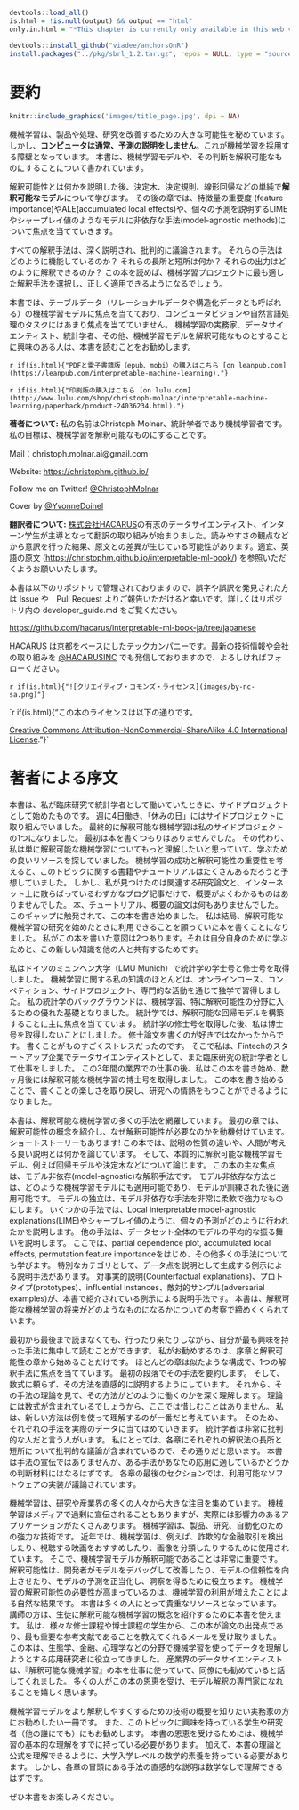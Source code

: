 ```r
devtools::load_all()
is.html = !is.null(output) && output == "html"
only.in.html = "*This chapter is currently only available in this web version. ebook and print will follow.*"

devtools::install_github("viadee/anchorsOnR")
install.packages("../pkg/sbrl_1.2.tar.gz", repos = NULL, type = "source")
```
# 要約{-}

```r
knitr::include_graphics('images/title_page.jpg', dpi = NA)
```

<!--
# Summary {-}
-->

<!--
Machine learning has great potential for improving products, processes and research.
But **computers usually do not explain their predictions** which is a barrier to the adoption of machine learning.
This book is about making machine learning models and their decisions interpretable.
-->
機械学習は、製品や処理、研究を改善するための大きな可能性を秘めています。
しかし、**コンピュータは通常、予測の説明をしません**。これが機械学習を採用する障壁となっています。
本書は、機械学習モデルや、その判断を解釈可能なものにすることについて書かれています。

<!--
After exploring the concepts of interpretability, you will learn about simple, **interpretable models** such as decision trees, decision rules and linear regression.
Later chapters focus on general model-agnostic methods for **interpreting black box models** like feature importance and accumulated local effects and explaining individual predictions with Shapley values and LIME.
-->
解釈可能性とは何かを説明した後、決定木、決定規則、線形回帰などの単純で**解釈可能なモデル**について学びます。
その後の章では、特徴量の重要度 (feature importance)やALE(accumulated local effects)や、個々の予測を説明するLIMEやシャープレイ値のようなモデルに非依存な手法(model-agnostic methods)について焦点を当てていきます。

<!--
All interpretation methods are explained in depth and discussed critically.
How do they work under the hood?
What are their strengths and weaknesses?
How can their outputs be interpreted?
This book will enable you to select and correctly apply the interpretation method that is most suitable for your machine learning project.
-->
すべての解釈手法は、深く説明され、批判的に議論されます。
それらの手法はどのように機能しているのか？
それらの長所と短所は何か？
それらの出力はどのように解釈できるのか？
この本を読めば、機械学習プロジェクトに最も適した解釈手法を選択し、正しく適用できるようになるでしょう。

<!--
The book focuses on machine learning models for tabular data (also called relational or structured data) and less on computer vision and natural language processing tasks.
Reading the book is recommended for machine learning practitioners, data scientists, statisticians, and anyone else interested in making machine learning models interpretable.
-->
本書では、テーブルデータ（リレーショナルデータや構造化データとも呼ばれる）の機械学習モデルに焦点を当てており、コンピュータビジョンや自然言語処理のタスクにはあまり焦点を当てていません。
機械学習の実務家、データサイエンティスト、統計学者、その他、機械学習モデルを解釈可能なものとすることに興味のある人は、本書を読むことをお勧めします。

<!--
`r if(is.html){"You can buy the PDF and e-book version (epub, mobi) [on leanpub.com](https://leanpub.com/interpretable-machine-learning)."}`

`r if(is.html){"You can buy the print version [on lulu.com](http://www.lulu.com/shop/christoph-molnar/interpretable-machine-learning/paperback/product-24036234.html)."}`
-->
`r if(is.html){"PDFと電子書籍版（epub、mobi）の購入はこちら [on leanpub.com](https://leanpub.com/interpretable-machine-learning)."}`

`r if(is.html){"印刷版の購入はこちら [on lulu.com](http://www.lulu.com/shop/christoph-molnar/interpretable-machine-learning/paperback/product-24036234.html)."}`

<!--
**About me:** My name is Christoph Molnar, I'm a statistician and a machine learner.
My goal is to make machine learning interpretable.

Mail: christoph.molnar.ai@gmail.com

Website: [https://christophm.github.io/](https://christophm.github.io/)

Follow me on Twitter! [\@ChristophMolnar](https://twitter.com/ChristophMolnar)

Cover by [\@YvonneDoinel](https://twitter.com/YvonneDoinel)


`r if(is.html){"![Creative Commons License](images/by-nc-sa.png)"}`

`r if(is.html){"This book is licensed under the [Creative Commons Attribution-NonCommercial-ShareAlike 4.0 International License](http://creativecommons.org/licenses/by-nc-sa/4.0/)."}`
-->
**著者について:** 私の名前はChristoph Molnar、統計学者であり機械学習者です。
私の目標は、機械学習を解釈可能なものにすることです。

Mail：christoph.molnar.ai@gmail.com

Website: [https://christophm.github.io/](https://christophm.github.io/)

Follow me on Twitter! [\@ChristophMolnar](https://twitter.com/ChristophMolnar)

Cover by [\@YvonneDoinel](https://twitter.com/YvonneDoinel)

**翻訳者について:** 
[株式会社HACARUS](https://hacarus.com/)の有志のデータサイエンティスト、インターン学生が主導となって翻訳の取り組みが始まりました。読みやすさの観点などから意訳を行った結果、原文との差異が生じている可能性があります。適宜、英語の原文 ([https://christophm.github.io/interpretable-ml-book/](https://christophm.github.io/interpretable-ml-book/)) を参照いただくようお願いいたします。

本書は以下のリポジトリで管理されておりますので、誤字や誤訳を発見された方は Issue や　Pull Request よりご報告いただけると幸いです。詳しくはリポジトリ内の developer_guide.md をご覧ください。

[https://github.com/hacarus/interpretable-ml-book-ja/tree/japanese](https://github.com/hacarus/interpretable-ml-book-ja/tree/japanese)

HACARUS は京都をベースにしたテックカンパニーです。最新の技術情報や会社の取り組みを [\@HACARUSINC](https://twitter.com/HacarusInc) でも発信しておりますので、よろしければフォローください。


`r if(is.html){"![クリエイティブ・コモンズ・ライセンス](images/by-nc-sa.png)"}`

`r if(is.html){"この本のライセンスは以下の通りです。

[Creative Commons Attribution-NonCommercial-ShareAlike 4.0 International License](http://creativecommons.org/licenses/by-nc-sa/4.0/)."}`


<!--
# Preface by the Author {-}
-->
# 著者による序文 {-}

<!--
This book started as a side project when I was working as a statistician in clinical research.
I worked 4 days a week, and on my "day off" I worked on side projects.
Eventually, interpretable machine learning became one of my side projects.
At first I had no intention of writing a book.
Instead, I was simply interested in finding out more about interpretable machine learning and was looking for good resources to learn from.
Given the success of machine learning and the importance of interpretability, I expected that there would be tons of books and tutorials on this topic.
But I only found the relevant research papers and a few blog posts scattered around the internet, but nothing with a good overview.
No books, no tutorials, no overview papers, nothing.
This gap inspired me to start this book.
I ended up writing the book I wished was available when I began my study of interpretable machine learning.
My intention with this book was twofold: to learn for myself and to share this new knowledge with others.
-->
本書は、私が臨床研究で統計学者として働いていたときに、サイドプロジェクトとして始めたものです。
週に4日働き、「休みの日」にはサイドプロジェクトに取り組んでいました。
最終的に解釈可能な機械学習は私のサイドプロジェクトの1つになりました。
最初は本を書くつもりはありませんでした。
その代わり、私は単に解釈可能な機械学習についてもっと理解したいと思っていて、学ぶための良いリソースを探していました。
機械学習の成功と解釈可能性の重要性を考えると、このトピックに関する書籍やチュートリアルはたくさんあるだろうと予想していました。
しかし、私が見つけたのは関連する研究論文と、インターネット上に散らばっているわずかなブログ記事だけで、概要がよくわかるものはありませんでした。
本、チュートリアル、概要の論文は何もありませんでした。
このギャップに触発されて、この本を書き始めました。
私は結局、解釈可能な機械学習の研究を始めたときに利用できることを願っていた本を書くことになりました。
私がこの本を書いた意図は2つあります。それは自分自身のために学ぶためと、この新しい知識を他の人と共有するためです。

<!-- Introduction to Author -->
<!--
I received my bachelor's and master's degree in statistics at the LMU Munich, Germany.
Most of my knowledge about machine learning was self-taught through online courses, competitions, side projects and professional activities.
My statistical background was an excellent basis for getting into machine learning, and especially for interpretability.
In statistics, a major focus is on building interpretable regression models.
After I finished my master's degree in statistics, I decided not to pursue a PhD, because I did not enjoy writing my master's thesis.
Writing just stressed me out too much.
So I took jobs as data scientist in a Fintech start-up and as statistician in clinical research.
After these three years in industry I started writing this book and a few months later I started a PhD in interpretable machine learning.
By starting this book, I regained the joy of writing and it helped me to develop a passion for research.
-->
私はドイツのミュンヘン大学（LMU Munich）で統計学の学士号と修士号を取得しました。
機械学習に関する私の知識のほとんどは、オンラインコース、コンペティション、サイドプロジェクト、専門的な活動を通じて独学で習得しました。
私の統計学のバックグラウンドは、機械学習、特に解釈可能性の分野に入るための優れた基礎となりました。
統計学では、解釈可能な回帰モデルを構築することに主に焦点を当てています。
統計学の修士号を取得した後、私は博士号を取得しないことにしました。 
修士論文を書くのが好きではなかったからです。
書くことがものすごくストレスだったのです。
そこで私は、Fintechのスタートアップ企業でデータサイエンティストとして、また臨床研究の統計学者として仕事をしました。
この3年間の業界での仕事の後、私はこの本を書き始め、数ヶ月後には解釈可能な機械学習の博士号を取得しました。
この本を書き始めることで、書くことの楽しさを取り戻し、研究への情熱をもつことができるようになりました。

<!--
This book covers many techniques of interpretable machine learning.
In the first chapters I introduce the concept of interpretability and motivate why interpretability is necessary.
There are even some short stories!
The book discusses the different properties of explanations and what humans think is a good explanation.
Then we will discuss machine learning models that are inherently interpretable, for example regression models and decision trees.
The main focus of this book is on model-agnostic interpretability methods.
Model-agnostic means that these methods can be applied to any machine learning model and are applied after the model has been trained.
The independence of the model makes model-agnostic methods very flexible and powerful.
Some techniques explain how individual predictions were made, like local interpretable model-agnostic explanations (LIME) and Shapley values.
Other techniques describe the average behavior of the model across a dataset.
Here we learn about the partial dependence plot, accumulated local effects, permutation feature importance and many other methods.
A special category are example-based methods that produce data points as explanations.
Counterfactual explanations, prototypes, influential instances and adversarial examples are example-based methods that are discussed in this book.
The book concludes with some reflections on what the future of interpretable machine learning might look like.
-->
本書は、解釈可能な機械学習の多くの手法を網羅しています。
最初の章では、解釈可能性の概念を紹介し、なぜ解釈可能性が必要なのかを動機付けています。
ショートストーリーもあります!
この本では、説明の性質の違いや、人間が考える良い説明とは何かを論じています。
そして、本質的に解釈可能な機械学習モデル、例えば回帰モデルや決定木などについて論じます。
この本の主な焦点は、モデル非依存(model-agnostic)な解釈手法です。
モデル非依存な方法とは、どのような機械学習モデルにも適用可能であり、モデルが訓練された後に適用可能です。
モデルの独立は、モデル非依存な手法を非常に柔軟で強力なものにします。
いくつかの手法では、Local interpretable model-agnostic explanations(LIME)やシャープレイ値のように、個々の予測がどのように行われたかを説明します。
他の手法は、データセット全体のモデルの平均的な振る舞いを説明します。
ここでは、partial dependence plot, accumulated local effects, permutation feature importanceをはじめ、その他多くの手法についても学びます。
特別なカテゴリとして、データ点を説明として生成する例示による説明手法があります。
対事実的説明(Counterfactual explanations)、プロトタイプ(prototypes)、influential instances、敵対的サンプル(adversarial examples)が、本書で紹介されている例示による説明手法です。
本書は、解釈可能な機械学習の将来がどのようなものになるかについての考察で締めくくられています。

<!--
You do not have to read the book from cover to cover, you can jump back and forth and concentrate on the techniques that interest you most.
I only recommend that you start with the introduction and the chapter on interpretability.
Most chapters follow a similar structure and focus on one interpretation method.
The first paragraph summarizes the method.
Then I try to explain the method intuitively without relying on mathematical formulas.
Then we look at the theory of the method to get a deep understanding of how it works.
You will not be spared here, because the theory will contain formulas.
I believe that a new method is best understood using examples.
Therefore, each method is applied to real data.
Some people say that statistician are very critical people.
For me, this is true, because each chapter contains critical discussions about advantages and disadvantages of the respective interpretation method.
This book is not an advertisement for the methods, but it should help you decide whether a method works well for your application or not.
In the last section of each chapter, available software implementations are discussed.
-->
最初から最後まで読まなくても、行ったり来たりしながら、自分が最も興味を持った手法に集中して読むことができます。
私がお勧めするのは、序章と解釈可能性の章から始めることだけです。
ほとんどの章は似たような構成で、1つの解釈手法に焦点を当てています。
最初の段落でその手法を要約します。
そして、数式に頼らず、その方法を直感的に説明するようにしています。
それから、その手法の理論を見て、その方法がどのように働くのかを深く理解します。
理論には数式が含まれているでしょうから、ここでは惜しむことはありません。
私は、新しい方法は例を使って理解するのが一番だと考えています。
そのため、それぞれの手法を実際のデータに当てはめていきます。
統計学者は非常に批判的な人だと言う人がいます。
私にとっては、各章にそれぞれの解釈法の長所と短所について批判的な議論が含まれているので、その通りだと思います。
本書は手法の宣伝ではありませんが、ある手法があなたの応用に適しているかどうかの判断材料にはなるはずです。
各章の最後のセクションでは、利用可能なソフトウェアの実装が議論されています。

<!--
Machine learning has received great attention from many people in research and industry.
Sometimes machine learning is overhyped in the media, but there are many real and impactful applications.
Machine learning is a powerful technology for products, research and automation.
Today machine learning is used, for example,  to detect fraudulent financial transactions, recommend movies to watch and classify images.
It is often crucial that the machine learning models are interpretable.
Interpretability helps the developer to debug and improve the model, build trust in the model, justify model predictions and gain insights.
The increased need for machine learning interpretability is a natural consequence of an increased use of machine learning.
This book has become a valuable resource for many people.
Teaching instructors use the book to introduce their students to the concepts of interpretable machine learning.
I received e-mails from various master and doctoral students who told me that this book was the starting point and most important reference for their theses.
The book has helped applied researchers in the field of ecology, finance, psychology, etc.  who use machine learning to understand their data.
Data scientists from industry told me that they use the "Interpretable Machine Learning" book for their work and recommend it to their colleagues.
I am happy that many people can benefit from this book and become experts in model interpretation.
-->
機械学習は、研究や産業界の多くの人々から大きな注目を集めています。
機械学習はメディアで過剰に宣伝されることもありますが、実際には影響力のあるアプリケーションがたくさんあります。
機械学習は、製品、研究、自動化のための強力な技術です。
近年では、機械学習は、例えば、詐欺的な金融取引を検出したり、視聴する映画をおすすめしたり、画像を分類したりするために使用されています。
そこで、機械学習モデルが解釈可能であることは非常に重要です。
解釈可能性は、開発者がモデルをデバッグして改善したり、モデルの信頼性を向上させたり、モデルの予測を正当化し、洞察を得るために役立ちます。
機械学習の解釈可能性の必要性が高まっているのは、機械学習の利用が増えたことによる自然な結果です。
本書は多くの人にとって貴重なリソースとなっています。
講師の方は、生徒に解釈可能な機械学習の概念を紹介するために本書を使えます。
私は、様々な修士課程や博士課程の学生から、この本が論文の出発点であり、最も重要な参考文献であることを教えてくれるメールを受け取りました。
この本は、生態学、金融、心理学などの分野で機械学習を使ってデータを理解しようとする応用研究者に役立ってきました。
産業界のデータサイエンティストは、『解釈可能な機械学習』の本を仕事に使っていて、同僚にも勧めていると話してくれました。
多くの人がこの本の恩恵を受け、モデル解釈の専門家になれることを嬉しく思います。

<!--
I would recommend this book to practitioners who want an overview of techniques to make their machine learning models more interpretable.
It is also recommended to students and researchers (and anyone else) who is interested in the topic.
To benefit from this book, you should already have a basic understanding of machine learning.
You should also have a mathematical understanding at university entry level to be able to follow the theory and formulas in this book.
It should also be possible, however, to understand the intuitive description of the method at the beginning of each chapter without mathematics.

I hope you enjoy the book!
-->
機械学習モデルをより解釈しやすくするための技術の概要を知りたい実務家の方にお勧めしたい一冊です。
また、このトピックに興味を持っている学生や研究者（他の誰にでも）にもお勧めします。
本書の恩恵を受けるためには、機械学習の基本的な理解をすでに持っている必要があります。
加えて、本書の理論と公式を理解できるように、大学入学レベルの数学的素養を持っている必要があります。
しかし、各章の冒頭にある手法の直感的な説明は数学なしで理解できるはずです。

ぜひ本書をお楽しみください。

